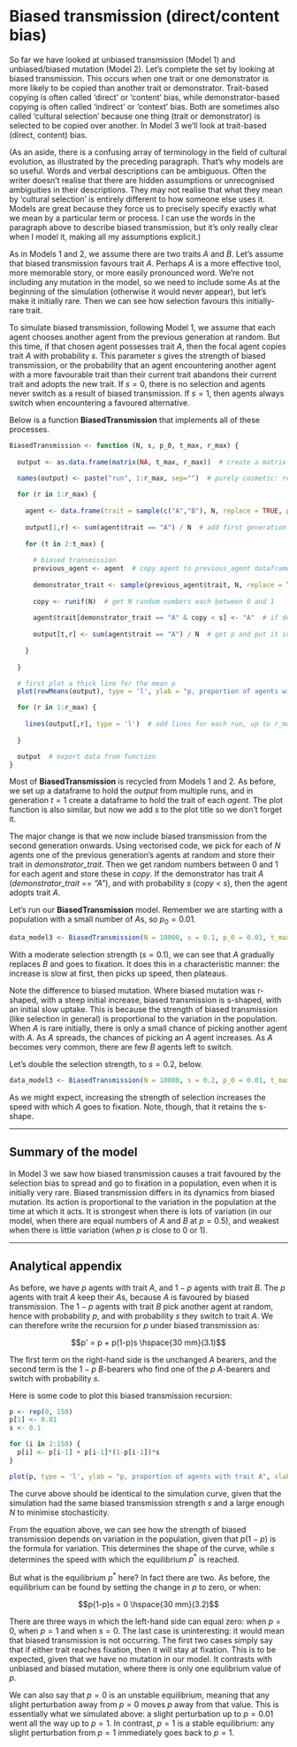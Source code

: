 
# Biased transmission (direct/content bias)

So far we have looked at unbiased transmission (Model 1) and unbiased/biased mutation (Model 2). Let's complete the set by looking at biased transmission. This occurs when one trait or one demonstrator is more likely to be copied than another trait or demonstrator. Trait-based copying is often called 'direct' or 'content' bias, while demonstrator-based copying is often called 'indirect' or 'context' bias. Both are sometimes also called 'cultural selection' because one thing (trait or demonstrator) is selected to be copied over another. In Model 3 we'll look at trait-based (direct, content) bias.

(As an aside, there is a confusing array of terminology in the field of cultural evolution, as illustrated by the preceding paragraph. That's why models are so useful. Words and verbal descriptions can be ambiguous. Often the writer doesn't realise that there are hidden assumptions or unrecognised ambiguities in their descriptions. They may not realise that what they mean by 'cultural selection' is entirely different to how someone else uses it. Models are great because they force us to precisely specify exactly what we mean by a particular term or process. I can use the words in the paragraph above to describe biased transmission, but it's only really clear when I model it, making all my assumptions explicit.)

As in Models 1 and 2, we assume there are two traits $A$ and $B$. Let's assume that biased transmission favours trait $A$. Perhaps $A$ is a more effective tool, more memorable story, or more easily pronounced word. We're not including any mutation in the model, so we need to include some $A$s at the beginning of the simulation (otherwise it would never appear), but let's make it initially rare. Then we can see how selection favours this initially-rare trait. 

To simulate biased transmission, following Model 1, we assume that each agent chooses another agent from the previous generation at random. But this time, if that chosen agent possesses trait $A$, then the focal agent copies trait $A$ with probability $s$. This parameter $s$ gives the strength of biased transmission, or the probability that an agent encountering another agent with a more favourable trait than their current trait abandons their current trait and adopts the new trait. If $s = 0$, there is no selection and agents never switch as a result of biased transmission. If $s = 1$, then agents always switch when encountering a favoured alternative. 

Below is a function **BiasedTransmission** that implements all of these processes. 

```r

BiasedTransmission <- function (N, s, p_0, t_max, r_max) {
  
  output <- as.data.frame(matrix(NA, t_max, r_max))  # create a matrix with t_max rows and r_max columns, filled with NAs, then convert to data.frame
  
  names(output) <- paste("run", 1:r_max, sep="")  # purely cosmetic: rename the columns with run1, run2 etc.

  for (r in 1:r_max) {
  
    agent <- data.frame(trait = sample(c("A","B"), N, replace = TRUE, prob = c(p_0,1-p_0)), stringsAsFactors = FALSE)  # create first generation
    
    output[1,r] <- sum(agent$trait == "A") / N  # add first generation's p to first row of column r
  
    for (t in 2:t_max) {
    
      # biased transmission
      previous_agent <- agent  # copy agent to previous_agent dataframe
      
      demonstrator_trait <- sample(previous_agent$trait, N, replace = TRUE)  # for each agent, pick a random agent from the previous generation to act as demonstrator and store their trait
      
      copy <- runif(N)  # get N random numbers each between 0 and 1
      
      agent$trait[demonstrator_trait == "A" & copy < s] <- "A"  # if demonstrator has A and with probability s, copy A from demonstrator
    
      output[t,r] <- sum(agent$trait == "A") / N  # get p and put it into output slot for this generation t and run r
    
    }
  
  }

  # first plot a thick line for the mean p
  plot(rowMeans(output), type = 'l', ylab = "p, proportion of agents with trait A", xlab = "generation", ylim = c(0,1), lwd = 3, main = paste("N = ", N, ", s = ", s, sep = ""))

  for (r in 1:r_max) {  
    
    lines(output[,r], type = 'l')  # add lines for each run, up to r_max
    
  }

  output  # export data from function
}

```

Most of **BiasedTransmission** is recycled from Models 1 and 2. As before, we set up a dataframe to hold the *output* from multiple runs, and in generation $t = 1$ create a dataframe to hold the trait of each *agent*. The plot function is also similar, but now we add $s$ to the plot title so we don't forget it.

The major change is that we now include biased transmission from the second generation onwards. Using vectorised code, we pick for each of $N$ agents one of the previous generation's agents at random and store their trait in *demonstrator_trait*. Then we get random numbers between 0 and 1 for each agent and store these in *copy*. If the demonstrator has trait $A$ (*demonstrator_trait* == *"A"*), and with probability $s$ (*copy* < *s*), then the agent adopts trait $A$.

Let's run our **BiasedTransmission** model. Remember we are starting with a population with a small number of $A$s, so $p_0 = 0.01$.

```r

data_model3 <- BiasedTransmission(N = 10000, s = 0.1, p_0 = 0.01, t_max = 150, r_max = 5)

```

With a moderate selection strength ($s = 0.1$), we can see that $A$ gradually replaces $B$ and goes to fixation. It does this in a characteristic manner: the increase is slow at first, then picks up speed, then plateaus.

Note the difference to biased mutation. Where biased mutation was r-shaped, with a steep initial increase, biased transmission is s-shaped, with an initial slow uptake. This is because the strength of biased transmission (like selection in general) is proportional to the variation in the population. When $A$ is rare initially, there is only a small chance of picking another agent with $A$. As $A$ spreads, the chances of picking an $A$ agent increases. As $A$ becomes very common, there are few $B$ agents left to switch.

Let's double the selection strength, to $s = 0.2$, below.

```r

data_model3 <- BiasedTransmission(N = 10000, s = 0.2, p_0 = 0.01, t_max = 150, r_max = 5)

```

As we might expect, increasing the strength of selection increases the speed with which $A$ goes to fixation. Note, though, that it retains the s-shape.


***

## Summary of the model

In Model 3 we saw how biased transmission causes a trait favoured by the selection bias to spread and go to fixation in a population, even when it is initially very rare. Biased transmission differs in its dynamics from biased mutation. Its action is proportional to the variation in the population at the time at which it acts. It is strongest when there is lots of variation (in our model, when there are equal numbers of $A$ and $B$ at $p = 0.5$), and weakest when there is little variation (when $p$ is close to 0 or 1).

***

## Analytical appendix

As before, we have $p$ agents with trait $A$, and $1 - p$ agents with trait $B$. The $p$ agents with trait $A$ keep their $A$s, because $A$ is favoured by biased transmission. The $1 - p$ agents with trait $B$ pick another agent at random, hence with probability $p$, and with probability $s$ they switch to trait $A$. We can therefore write the recursion for $p$ under biased transmission as:

$$p' = p + p(1-p)s                \hspace{30 mm}(3.1)$$

The first term on the right-hand side is the unchanged $A$ bearers, and the second term is the $1-p$ $B$-bearers who find one of the $p$ $A$-bearers and switch with probability $s$.

Here is some code to plot this biased transmission recursion:

```r
p <- rep(0, 150)
p[1] <- 0.01
s <- 0.1

for (i in 2:150) {
  p[i] <- p[i-1] + p[i-1]*(1-p[i-1])*s
}

plot(p, type = 'l', ylab = "p, proportion of agents with trait A", xlab = "generation", ylim = c(0,1), lwd = 3, main = paste("s = ", s, sep = ""))
```

The curve above should be identical to the simulation curve, given that the simulation had the same biased transmission strength $s$ and a large enough $N$ to minimise stochasticity. 

From the equation above, we can see how the strength of biased transmission depends on variation in the population, given that $p (1 - p)$ is the formula for variation. This determines the shape of the curve, while $s$ determines the speed with which the equilibrium $p^*$ is reached.

But what is the equilibrium $p^*$ here? In fact there are two. As before, the equilibrium can be found by setting the change in $p$ to zero, or when:

$$p(1-p)s = 0                 \hspace{30 mm}(3.2)$$

There are three ways in which the left-hand side can equal zero: when $p = 0$, when $p = 1$ and when $s = 0$. The last case is uninteresting: it would mean that biased transmission is not occurring. The first two cases simply say that if either trait reaches fixation, then it will stay at fixation. This is to be expected, given that we have no mutation in our model. It contrasts with unbiased and biased mutation, where there is only one equlibrium value of $p$. 

We can also say that $p = 0$ is an unstable equilibrium, meaning that any slight perturbation away from $p = 0$ moves $p$ away from that value. This is essentially what we simulated above: a slight perturbation up to $p = 0.01$ went all the way up to $p = 1$. In contrast, $p = 1$ is a stable equilibrium: any slight perturbation from $p = 1$ immediately goes back to $p = 1$.
